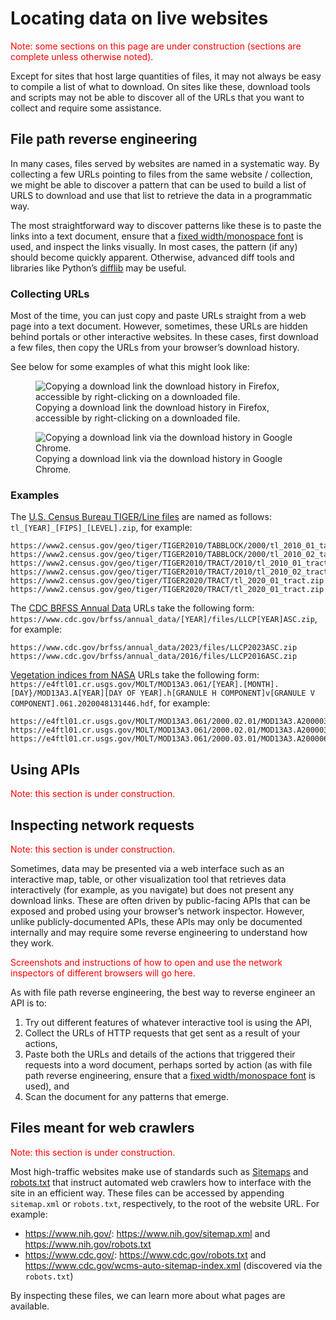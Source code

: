 # Locating data on live websites

<span style=color:red>Note: some sections on this page are under construction (sections are complete unless otherwise noted).</span>

Except for sites that host large quantities of files, it may not always be easy to compile a list of what to download. On sites like these, download tools and scripts may not be able to discover all of the URLs that you want to collect and require some assistance.

## File path reverse engineering

In many cases, files served by websites are named in a systematic way. By collecting a few URLs pointing to files from the same website / collection, we might be able to discover a pattern that can be used to build a list of URLS to download and use that list to retrieve the data in a programmatic way.

The most straightforward way to discover patterns like these is to paste the links into a text document, ensure that a [fixed width/monospace font](https://en.wikipedia.org/wiki/Monospaced_font) is used, and inspect the links visually. In most cases, the pattern (if any) should become quickly apparent. Otherwise, advanced diff tools and libraries like Python's [difflib](https://docs.python.org/3/library/difflib.html) may be useful.

### Collecting URLs

Most of the time, you can just copy and paste URLs straight from a web page into a text document. However, sometimes, these URLs are hidden behind portals or other interactive websites. In these cases, first download a few files, then copy the URLs from your browser's download history.

See below for some examples of what this might look like:

![Copying a download link the download history in Firefox, accessible by right-clicking on a downloaded file.](images/3-copy-download-url-firefox.png)

![Copying a download link via the download history in Google Chrome.](images/3-copy-download-url-chrome.png)

### Examples

The [U.S. Census Bureau TIGER/Line files](https://www.census.gov/cgi-bin/geo/shapefiles/index.php) are named as follows: `tl_[YEAR]_[FIPS]_[LEVEL].zip`, for example:

    https://www2.census.gov/geo/tiger/TIGER2010/TABBLOCK/2000/tl_2010_01_tabblock00.zip
    https://www2.census.gov/geo/tiger/TIGER2010/TABBLOCK/2000/tl_2010_02_tabblock00.zip
    https://www2.census.gov/geo/tiger/TIGER2010/TRACT/2010/tl_2010_01_tract10.zip
    https://www2.census.gov/geo/tiger/TIGER2010/TRACT/2010/tl_2010_02_tract10.zip
    https://www2.census.gov/geo/tiger/TIGER2020/TRACT/tl_2020_01_tract.zip
    https://www2.census.gov/geo/tiger/TIGER2020/TRACT/tl_2020_01_tract.zip
    
The [CDC BRFSS Annual Data](https://www.cdc.gov/brfss/annual_data/annual_data.htm) URLs take the following form: `https://www.cdc.gov/brfss/annual_data/[YEAR]/files/LLCP[YEAR]ASC.zip`, for example:

    https://www.cdc.gov/brfss/annual_data/2023/files/LLCP2023ASC.zip
    https://www.cdc.gov/brfss/annual_data/2016/files/LLCP2016ASC.zip

[Vegetation indices from NASA](https://lpdaac.usgs.gov/products/mod13a3v061/) URLs take the following form: `https://e4ftl01.cr.usgs.gov/MOLT/MOD13A3.061/[YEAR].[MONTH].[DAY}/MOD13A3.A[YEAR][DAY OF YEAR].h[GRANULE H COMPONENT]v[GRANULE V COMPONENT].061.2020048131446.hdf`, for example:

    https://e4ftl01.cr.usgs.gov/MOLT/MOD13A3.061/2000.02.01/MOD13A3.A2000032.h00v08.061.2020048131443.hdf
    https://e4ftl01.cr.usgs.gov/MOLT/MOD13A3.061/2000.02.01/MOD13A3.A2000032.h18v07.061.2020048131446.hdf
    https://e4ftl01.cr.usgs.gov/MOLT/MOD13A3.061/2000.03.01/MOD13A3.A2000061.h18v00.061.2020041171328.hdf

## Using APIs

<span style=color:red>Note: this section is under construction.</span>

## Inspecting network requests

<span style=color:red>Note: this section is under construction.</span>

Sometimes, data may be presented via a web interface such as an interactive map, table, or other visualization tool that retrieves data interactively (for example, as you navigate) but does not present any download links. These are often driven by public-facing APIs that can be exposed and probed using your browser's network inspector. However, unlike publicly-documented APIs, these APIs may only be documented internally and may require some reverse engineering to understand how they work.

<span style=color:red>Screenshots and instructions of how to open and use the network inspectors of different browsers will go here.</span>

As with file path reverse engineering, the best way to reverse engineer an API is to:

1. Try out different features of whatever interactive tool is using the API,
2. Collect the URLs of HTTP requests that get sent as a result of your actions,
3. Paste both the URLs and details of the actions that triggered their requests into a word document, perhaps sorted by action (as with file path reverse engineering, ensure that a [fixed width/monospace font](https://en.wikipedia.org/wiki/Monospaced_font) is used), and
4. Scan the document for any patterns that emerge.

## Files meant for web crawlers

<span style=color:red>Note: this section is under construction.</span>

Most high-traffic websites make use of standards such as [Sitemaps](https://en.wikipedia.org/wiki/Sitemaps) and [robots.txt](https://en.wikipedia.org/wiki/Robots.txt) that instruct automated web crawlers how to interface with the site in an efficient way. These files can be accessed by appending `sitemap.xml` or `robots.txt`, respectively, to the root of the website URL. For example:

- <https://www.nih.gov/>: <https://www.nih.gov/sitemap.xml> and <https://www.nih.gov/robots.txt>
- <https://www.cdc.gov/>: <https://www.cdc.gov/robots.txt> and <https://www.cdc.gov/wcms-auto-sitemap-index.xml> (discovered via the `robots.txt`)

By inspecting these files, we can learn more about what pages are available.
